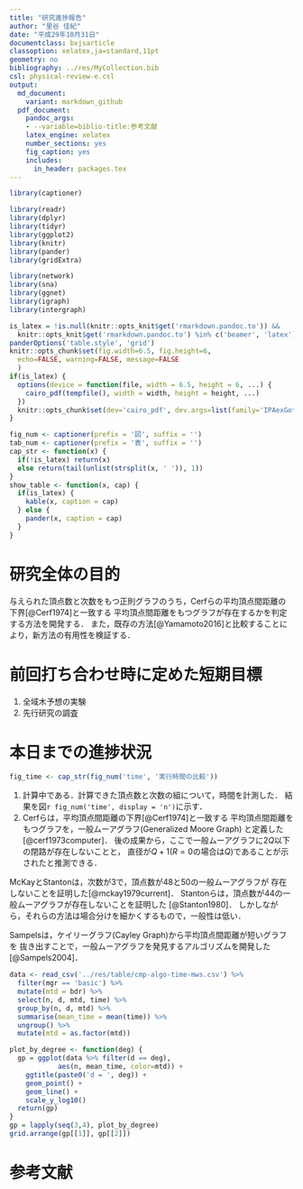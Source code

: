 ```yaml
---
title: "研究進捗報告"
author: "里谷 佳紀"
date: "平成29年10月31日"
documentclass: bxjsarticle
classoption: xelatex,ja=standard,11pt
geometry: no
bibliography: ../res/MyCollection.bib
csl: physical-review-e.csl
output:
  md_document:
    variant: markdown_github
  pdf_document:
    pandoc_args:
    - --variable=biblio-title:参考文献
    latex_engine: xelatex
    number_sections: yes
    fig_caption: yes
    includes:
      in_header: packages.tex
---
```


```r
library(captioner)

library(readr)
library(dplyr)
library(tidyr)
library(ggplot2)
library(knitr)
library(pander)
library(gridExtra)

library(network)
library(sna)
library(ggnet)
library(igraph)
library(intergraph)

is_latex = !is.null(knitr::opts_knit$get('rmarkdown.pandoc.to')) &&
  knitr::opts_knit$get('rmarkdown.pandoc.to') %in% c('beamer', 'latex')
panderOptions('table.style', 'grid')
knitr::opts_chunk$set(fig.width=6.5, fig.height=6,
  echo=FALSE, warning=FALSE, message=FALSE
  )
if(is_latex) {
  options(device = function(file, width = 6.5, height = 6, ...) {
    cairo_pdf(tempfile(), width = width, height = height, ...)
  })
  knitr::opts_chunk$set(dev='cairo_pdf', dev.args=list(family='IPAexGothic'))
}

fig_num <- captioner(prefix = '図', suffix = '')
tab_num <- captioner(prefix = '表', suffix = '')
cap_str <- function(x) {
  if(!is_latex) return(x)
  else return(tail(unlist(strsplit(x, ' ')), 1))
}
show_table <- function(x, cap) {
  if(is_latex) {
    kable(x, caption = cap)
  } else {
    pander(x, caption = cap)
  }
}
```

# 研究全体の目的
与えられた頂点数と次数をもつ正則グラフのうち，Cerfらの平均頂点間距離の下界[@Cerf1974]と一致する
平均頂点間距離をもつグラフが存在するかを判定する方法を開発する．
また，既存の方法[@Yamamoto2016]と比較することにより，新方法の有用性を検証する．

# 前回打ち合わせ時に定めた短期目標
1. 全域木予想の実験
2. 先行研究の調査

# 本日までの進捗状況
```r
fig_time <- cap_str(fig_num('time', '実行時間の比較'))
```
1. 計算中である．計算できた頂点数と次数の組について，時間を計測した．
  結果を図`r fig_num('time', display = 'n')`に示す．
2. Cerfらは，平均頂点間距離の下界[@Cerf1974]と一致する
  平均頂点間距離をもつグラフを，一般ムーアグラフ(Generalized Moore Graph)
  と定義した[@cerf1973computer]．
  後の成果から，ここで一般ムーアグラフに$2Q$以下の閉路が存在しないことと，
  直径が$Q+1$($R=0$の場合は$Q$)であることが示されたと推測できる．

  McKayとStantonは，次数が3で，頂点数が48と50の一般ムーアグラフが
  存在しないことを証明した[@mckay1979current]．
  Stantonらは，頂点数が44の一般ムーアグラフが存在しないことを証明した
  [@Stanton1980]．
  しかしながら，それらの方法は場合分けを細かくするもので，一般性は低い．

  Sampelsは，ケイリーグラフ(Cayley Graph)から平均頂点間距離が短いグラフを
  抜き出すことで，一般ムーアグラフを発見するアルゴリズムを開発した
  [@Sampels2004]．

```r
data <- read_csv('../res/table/cmp-algo-time-mws.csv') %>%
  filter(mgr == 'basic') %>%
  mutate(mtd = bdr) %>%
  select(n, d, mtd, time) %>%
  group_by(n, d, mtd) %>%
  summarise(mean_time = mean(time)) %>%
  ungroup() %>%
  mutate(mtd = as.factor(mtd))

plot_by_degree <- function(deg) {
  gp = ggplot(data %>% filter(d == deg),
            aes(n, mean_time, color=mtd)) +
    ggtitle(paste0('d = ', deg)) +
    geom_point() +
    geom_line() +
    scale_y_log10()
  return(gp)
}
gp = lapply(seq(3,4), plot_by_degree)
grid.arrange(gp[[1]], gp[[2]])
```

# 参考文献
